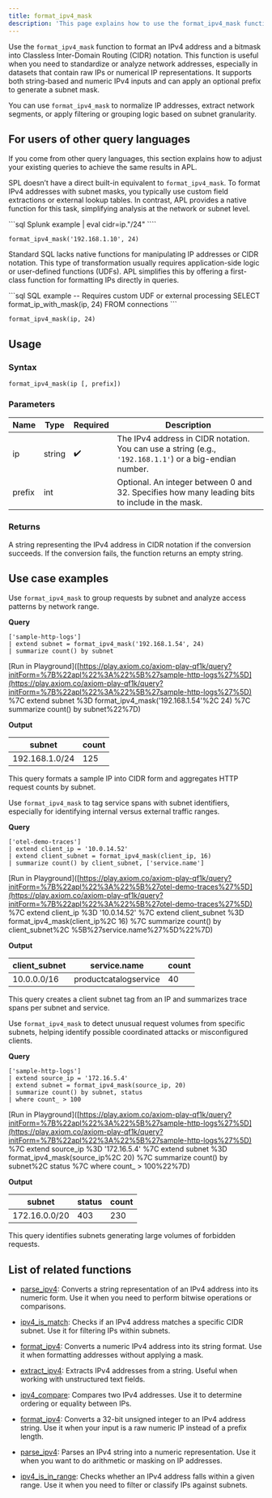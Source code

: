 ```yaml
---
title: format_ipv4_mask
description: 'This page explains how to use the format_ipv4_mask function in APL.'
---
```


Use the `format_ipv4_mask` function to format an IPv4 address and a bitmask into Classless Inter-Domain Routing (CIDR) notation. This function is useful when you need to standardize or analyze network addresses, especially in datasets that contain raw IPs or numerical IP representations. It supports both string-based and numeric IPv4 inputs and can apply an optional prefix to generate a subnet mask.

You can use `format_ipv4_mask` to normalize IP addresses, extract network segments, or apply filtering or grouping logic based on subnet granularity.

## For users of other query languages

If you come from other query languages, this section explains how to adjust your existing queries to achieve the same results in APL.

<AccordionGroup>
<Accordion title="Splunk SPL users">

SPL doesn’t have a direct built-in equivalent to `format_ipv4_mask`. To format IPv4 addresses with subnet masks, you typically use custom field extractions or external lookup tables. In contrast, APL provides a native function for this task, simplifying analysis at the network or subnet level.

<CodeGroup>
```sql Splunk example
| eval cidr=ip."/24"
````

```kusto APL equivalent
format_ipv4_mask('192.168.1.10', 24)
```

</CodeGroup>

</Accordion>
<Accordion title="ANSI SQL users">

Standard SQL lacks native functions for manipulating IP addresses or CIDR notation. This type of transformation usually requires application-side logic or user-defined functions (UDFs). APL simplifies this by offering a first-class function for formatting IPs directly in queries.

<CodeGroup>
```sql SQL example
-- Requires custom UDF or external processing
SELECT format_ip_with_mask(ip, 24) FROM connections
```

```kusto APL equivalent
format_ipv4_mask(ip, 24)
```

</CodeGroup>

</Accordion>
</AccordionGroup>

## Usage

### Syntax

```kusto
format_ipv4_mask(ip [, prefix])
```

### Parameters

| Name   | Type   | Required | Description                                                                                             |
| ------ | ------ | -------- | ------------------------------------------------------------------------------------------------------- |
| ip     | string | ✔️       | The IPv4 address in CIDR notation. You can use a string (e.g., `'192.168.1.1'`) or a big-endian number. |
| prefix | int    |          | Optional. An integer between 0 and 32. Specifies how many leading bits to include in the mask.          |

### Returns

A string representing the IPv4 address in CIDR notation if the conversion succeeds. If the conversion fails, the function returns an empty string.

## Use case examples

<Tabs>
<Tab title="Log analysis">

Use `format_ipv4_mask` to group requests by subnet and analyze access patterns by network range.

**Query**

```kusto
['sample-http-logs']
| extend subnet = format_ipv4_mask('192.168.1.54', 24)
| summarize count() by subnet
```

[Run in Playground]([https://play.axiom.co/axiom-play-qf1k/query?initForm=%7B%22apl%22%3A%22%5B%27sample-http-logs%27%5D](https://play.axiom.co/axiom-play-qf1k/query?initForm=%7B%22apl%22%3A%22%5B%27sample-http-logs%27%5D) %7C extend subnet %3D format_ipv4_mask('192.168.1.54'%2C 24) %7C summarize count() by subnet%22%7D)

**Output**

| subnet         | count |
| -------------- | ----- |
| 192.168.1.0/24 | 125   |

This query formats a sample IP into CIDR form and aggregates HTTP request counts by subnet.

</Tab>
<Tab title="OpenTelemetry traces">

Use `format_ipv4_mask` to tag service spans with subnet identifiers, especially for identifying internal versus external traffic ranges.

**Query**

```kusto
['otel-demo-traces']
| extend client_ip = '10.0.14.52'
| extend client_subnet = format_ipv4_mask(client_ip, 16)
| summarize count() by client_subnet, ['service.name']
```

[Run in Playground]([https://play.axiom.co/axiom-play-qf1k/query?initForm=%7B%22apl%22%3A%22%5B%27otel-demo-traces%27%5D](https://play.axiom.co/axiom-play-qf1k/query?initForm=%7B%22apl%22%3A%22%5B%27otel-demo-traces%27%5D) %7C extend client_ip %3D '10.0.14.52' %7C extend client_subnet %3D format_ipv4_mask(client_ip%2C 16) %7C summarize count() by client_subnet%2C %5B%27service.name%27%5D%22%7D)

**Output**

| client_subnet | service.name          | count |
| -------------- | --------------------- | ----- |
| 10.0.0.0/16    | productcatalogservice | 40    |

This query creates a client subnet tag from an IP and summarizes trace spans per subnet and service.

</Tab>
<Tab title="Security logs">

Use `format_ipv4_mask` to detect unusual request volumes from specific subnets, helping identify possible coordinated attacks or misconfigured clients.

**Query**

```kusto
['sample-http-logs']
| extend source_ip = '172.16.5.4'
| extend subnet = format_ipv4_mask(source_ip, 20)
| summarize count() by subnet, status
| where count_ > 100
```

[Run in Playground]([https://play.axiom.co/axiom-play-qf1k/query?initForm=%7B%22apl%22%3A%22%5B%27sample-http-logs%27%5D](https://play.axiom.co/axiom-play-qf1k/query?initForm=%7B%22apl%22%3A%22%5B%27sample-http-logs%27%5D) %7C extend source_ip %3D '172.16.5.4' %7C extend subnet %3D format_ipv4_mask(source_ip%2C 20) %7C summarize count() by subnet%2C status %7C where count_ > 100%22%7D)

**Output**

| subnet        | status | count |
| ------------- | ------ | ----- |
| 172.16.0.0/20 | 403    | 230   |

This query identifies subnets generating large volumes of forbidden requests.

</Tab>
</Tabs>

## List of related functions

- [parse_ipv4](/apl/network-functions/parse_ipv4): Converts a string representation of an IPv4 address into its numeric form. Use it when you need to perform bitwise operations or comparisons.
- [ipv4_is_match](/apl/network-functions/ipv4_is_match): Checks if an IPv4 address matches a specific CIDR subnet. Use it for filtering IPs within subnets.
- [format_ipv4](/apl/network-functions/format_ipv4): Converts a numeric IPv4 address into its string format. Use it when formatting addresses without applying a mask.
- [extract_ipv4](/apl/network-functions/extract_ipv4): Extracts IPv4 addresses from a string. Useful when working with unstructured text fields.
- [ipv4_compare](/apl/network-functions/ipv4_compare): Compares two IPv4 addresses. Use it to determine ordering or equality between IPs.

- [format_ipv4](/apl/scalar-functions/ip-functions/format-ipv4): Converts a 32-bit unsigned integer to an IPv4 address string. Use it when your input is a raw numeric IP instead of a prefix length.
- [parse_ipv4](/apl/scalar-functions/ip-functions/parse-ipv4): Parses an IPv4 string into a numeric representation. Use it when you want to do arithmetic or masking on IP addresses.
- [ipv4_is_in_range](/apl/scalar-functions/ip-functions/ipv4-is-in-range): Checks whether an IPv4 address falls within a given range. Use it when you need to filter or classify IPs against subnets.
